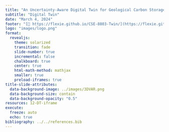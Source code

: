 ```yaml
---
title: "An Uncertainty-Aware Digital Twin for Geological Carbon Storage"
subtitle: "Digital Twin"
date: "March 4, 2024"
footer: "[🔗 https://flexie.github.io/CSE-8803-Twin/](https://flexie.github.io/CSE-8803-Twin/)"
logo: "images/logo.png"
format: 
  revealjs:
    theme: solarized
    transition: fade
    slide-number: true
    incremental: false 
    chalkboard: true
    center: true
    html-math-method: mathjax
    smaller: true
    preload-iframes: true
title-slide-attributes:
  data-background-image: ../images/3DVAR.png
  data-background-size: contain
  data-background-opacity: "0.5"
resources: 12-DT-iframe
execute:
  freeze: auto
  echo: true
bibliography: ../../references.bib
---
```


#  {background-iframe="12-DT-iframe/index.html"}